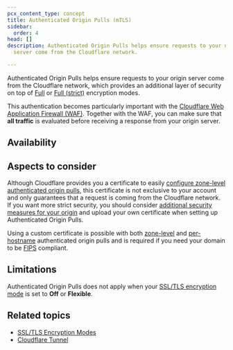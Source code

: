 ```yaml
---
pcx_content_type: concept
title: Authenticated Origin Pulls (mTLS)
sidebar:
  order: 4
head: []
description: Authenticated Origin Pulls helps ensure requests to your origin
  server come from the Cloudflare network.

---
```



Authenticated Origin Pulls helps ensure requests to your origin server come from the Cloudflare network, which provides an additional layer of security on top of [Full](/ssl/origin-configuration/ssl-modes/full/) or [Full (strict)](/ssl/origin-configuration/ssl-modes/full-strict/) encryption modes.

This authentication becomes particularly important with the [Cloudflare Web Application Firewall (WAF)](/waf/). Together with the WAF, you can make sure that **all traffic** is evaluated before receiving a response from your origin server.

## Availability

<FeatureTable id="ssl.authenticated_origin_pulls" />

## Aspects to consider

Although Cloudflare provides you a certificate to easily [configure zone-level authenticated origin pulls](/ssl/origin-configuration/authenticated-origin-pull/set-up/zone-level/), this certificate is not exclusive to your account and only guarantees that a request is coming from the Cloudflare network. If you want more strict security, you should consider [additional security measures for your origin](/fundamentals/basic-tasks/protect-your-origin-server/) and upload your own certificate when setting up Authenticated Origin Pulls.

Using a custom certificate is possible with both [zone-level](/ssl/origin-configuration/authenticated-origin-pull/set-up/zone-level/) and [per-hostname](/ssl/origin-configuration/authenticated-origin-pull/set-up/per-hostname/) authenticated origin pulls and is required if you need your domain to be [FIPS](https://en.wikipedia.org/wiki/Federal_Information_Processing_Standards) compliant.

## Limitations

Authenticated Origin Pulls does not apply when your [SSL/TLS encryption mode](/ssl/origin-configuration/ssl-modes/) is set to **Off** or **Flexible**.

## Related topics

* [SSL/TLS Encryption Modes](/ssl/origin-configuration/ssl-modes/)
* [Cloudflare Tunnel](/cloudflare-one/connections/connect-networks/)
